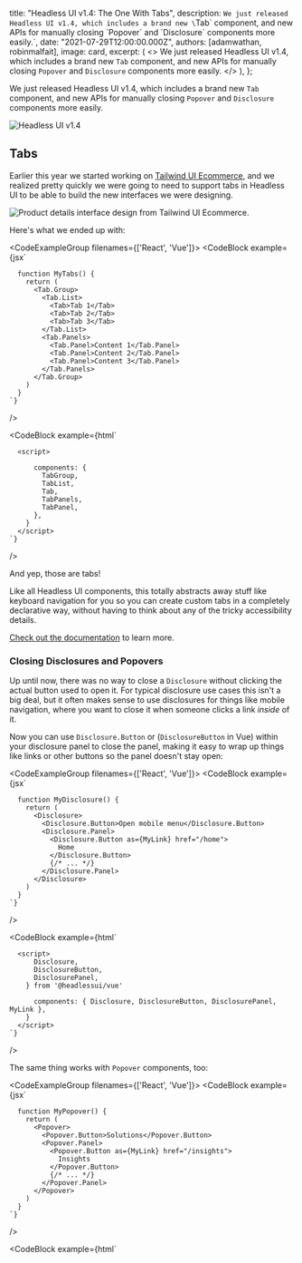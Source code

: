 
  title: "Headless UI v1.4: The One With Tabs",
  description: `We just released Headless UI v1.4, which includes a brand new \`Tab\` component, and new APIs for manually closing \`Popover\` and \`Disclosure\` components more easily.`,
  date: "2021-07-29T12:00:00.000Z",
  authors: [adamwathan, robinmalfait],
  image: card,
  excerpt: (
    <>
      We just released Headless UI v1.4, which includes a brand new <code>Tab</code> component, and new APIs for
      manually closing <code>Popover</code> and <code>Disclosure</code> components more easily.
    </>
  ),
};

We just released Headless UI v1.4, which includes a brand new `Tab` component, and new APIs for manually closing `Popover` and `Disclosure` components more easily.

<Link href="https://headlessui.dev">
  <Image alt="Headless UI v1.4" src={banner} />
</Link>

## Tabs

Earlier this year we started working on [Tailwind UI Ecommerce](https://tailwindui.com/ecommerce), and we realized pretty quickly we were going to need to support tabs in Headless UI to be able to build the new interfaces we were designing.

<Link href="https://tailwindui.com/ecommerce">
  <Image alt="Product details interface design from Tailwind UI Ecommerce." src={ecommerceScreenie} />
</Link>

Here's what we ended up with:

<CodeExampleGroup filenames={['React', 'Vue']}>
  <CodeBlock
    example={jsx`

      function MyTabs() {
        return (
          <Tab.Group>
            <Tab.List>
              <Tab>Tab 1</Tab>
              <Tab>Tab 2</Tab>
              <Tab>Tab 3</Tab>
            </Tab.List>
            <Tab.Panels>
              <Tab.Panel>Content 1</Tab.Panel>
              <Tab.Panel>Content 2</Tab.Panel>
              <Tab.Panel>Content 3</Tab.Panel>
            </Tab.Panels>
          </Tab.Group>
        )
      }
    `}

/>

  <CodeBlock
    example={html`
      <template>
        <TabGroup>
          <TabList>
            <Tab>Tab 1</Tab>
            <Tab>Tab 2</Tab>
            <Tab>Tab 3</Tab>
          </TabList>
          <TabPanels>
            <TabPanel>Content 1</TabPanel>
            <TabPanel>Content 2</TabPanel>
            <TabPanel>Content 3</TabPanel>
          </TabPanels>
        </TabGroup>
      </template>

      <script>

          components: {
            TabGroup,
            TabList,
            Tab,
            TabPanels,
            TabPanel,
          },
        }
      </script>
    `}

/>

</CodeExampleGroup>

And yep, those are tabs!

Like all Headless UI components, this totally abstracts away stuff like keyboard navigation for you so you can create custom tabs in a completely declarative way, without having to think about any of the tricky accessibility details.

[Check out the documentation](https://headlessui.dev/react/tabs) to learn more.

### Closing Disclosures and Popovers

Up until now, there was no way to close a `Disclosure` without clicking the actual button used to open it. For typical disclosure use cases this isn't a big deal, but it often makes sense to use disclosures for things like mobile navigation, where you want to close it when someone clicks a link _inside_ of it.

Now you can use `Disclosure.Button` or (`DisclosureButton` in Vue) within your disclosure panel to close the panel, making it easy to wrap up things like links or other buttons so the panel doesn't stay open:

<CodeExampleGroup filenames={['React', 'Vue']}>
  <CodeBlock
    example={jsx`

      function MyDisclosure() {
        return (
          <Disclosure>
            <Disclosure.Button>Open mobile menu</Disclosure.Button>
            <Disclosure.Panel>
              <Disclosure.Button as={MyLink} href="/home">
                Home
              </Disclosure.Button>
              {/* ... */}
            </Disclosure.Panel>
          </Disclosure>
        )
      }
    `}

/>

  <CodeBlock
    example={html`
      <template>
        <Disclosure>
          <DisclosureButton>Open mobile menu</DisclosureButton>
          <DisclosurePanel>
            <DisclosureButton :as="MyLink" href="/home">Home</DisclosureButton>
            <!-- ... -->
          </DisclosurePanel>
        </Disclosure>
      </template>

      <script>
          Disclosure,
          DisclosureButton,
          DisclosurePanel,
        } from '@headlessui/vue'

          components: { Disclosure, DisclosureButton, DisclosurePanel, MyLink },
        }
      </script>
    `}

/>

</CodeExampleGroup>

The same thing works with `Popover` components, too:

<CodeExampleGroup filenames={['React', 'Vue']}>
  <CodeBlock
    example={jsx`

      function MyPopover() {
        return (
          <Popover>
            <Popover.Button>Solutions</Popover.Button>
            <Popover.Panel>
              <Popover.Button as={MyLink} href="/insights">
                Insights
              </Popover.Button>
              {/* ... */}
            </Popover.Panel>
          </Popover>
        )
      }
    `}

/>

  <CodeBlock
    example={html`
      <template>
        <Popover>
          <PopoverButton>Solutions</PopoverButton>

          <PopoverPanel>
            <PopoverButton :as="MyLink" href="/insights">Insights</PopoverButton>
            <!-- ... -->
          </PopoverPanel>
        </Popover>
      </template>

      <script>

          components: { Popover, PopoverButton, PopoverPanel, MyLink },
        }
      </script>
    `}

/>

</CodeExampleGroup>

If you need finer control, we also pass a `close` function via the render prop/scoped slot, so you can imperatively close the panel when you need to:

<CodeExampleGroup filenames={['React', 'Vue']}>
  <CodeBlock
    example={jsx`

      function MyPopover() {
        return (
          <Popover>
            <Popover.Button>Terms</Popover.Button>
            <Popover.Panel>
              {({ close }) => (
                <button
                  onClick={async () => {
                    await fetch('/accept-terms', { method: 'POST' })
                    close()
                  }}
                >
                  Read and accept
                </button>
              )}
            </Popover.Panel>
          </Popover>
        )
      }
    `}

/>

  <CodeBlock
    example={html`
      <template>
        <Popover>
          <PopoverButton>Solutions</PopoverButton>

          <PopoverPanel v-slot="{ close }">
            <button @click="accept(close)">Read and accept</button>
          </PopoverPanel>
        </Popover>
      </template>

      <script>

          components: { Popover, PopoverButton, PopoverPanel },
          setup() {
            return {
              accept: async (close) => {
                await fetch('/accept-terms', { method: 'POST' })
                close()
              },
            }
          },
        }
      </script>
    `}

/>

</CodeExampleGroup>

For more details, check out the updated [Popover](https://headlessui.dev/react/popover#closing-popovers-manually) and [Disclosure](https://headlessui.dev/react/disclosure#closing-disclosures-manually) documentation.

## Try it out

Headless UI v1.4 is a minor update so there are no breaking changes. To upgrade, just install the latest version via npm:

```sh
# For React
npm install @headlessui/react

# For Vue
npm install @headlessui/vue
```

Check out [the official website](https://headlessui.dev) for the latest documentation, and check out [Tailwind UI](https://tailwindui.com) if you want to play with tons of styled examples.

Ready to try it out? <Link href="https://headlessui.dev">Visit the Headless UI website →</Link>

